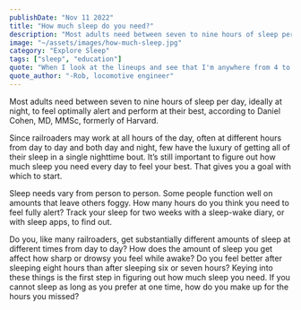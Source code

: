 ```yaml
---
publishDate: "Nov 11 2022"
title: "How much sleep do you need?"
description: "Most adults need between seven to nine hours of sleep per day, ideally at night, to feel optimally alert and perform at their best, according to Daniel Cohen, MD, MMSc, formerly of Harvard."
image: "~/assets/images/how-much-sleep.jpg"
category: "Explore Sleep"
tags: ["sleep", "education"]
quote: "When I look at the lineups and see that I'm anywhere from 4 to 6, maybe 8 hours out, sleep becomes priority one. I'll stop doing everything else at home. The rest of that goes on the back burner, because this is how we make our living. I take my sleep very seriously."
quote_author: "-Rob, locomotive engineer"
---
```

Most adults need between seven to nine hours of sleep per day, ideally at night, to feel optimally alert and perform at their best, according to Daniel Cohen, MD, MMSc, formerly of Harvard.

Since railroaders may work at all hours of the day, often at different hours from day to day and both day and night, few have the luxury of getting all of their sleep in a single nighttime bout. It’s still important to figure out how much sleep you need every day to feel your best. That gives you a goal with which to start.

Sleep needs vary from person to person. Some people function well on amounts that leave others foggy. How many hours do you think you need to feel fully alert? Track your sleep for two weeks with a sleep-wake diary, or with sleep apps, to find out.

Do you, like many railroaders, get substantially different amounts of sleep at different times from day to day? How does the amount of sleep you get affect how sharp or drowsy you feel while awake? Do you feel better after sleeping eight hours than after sleeping six or seven hours? Keying into these things is the first step in figuring out how much sleep you need. If you cannot sleep as long as you prefer at one time, how do you make up for the hours you missed?